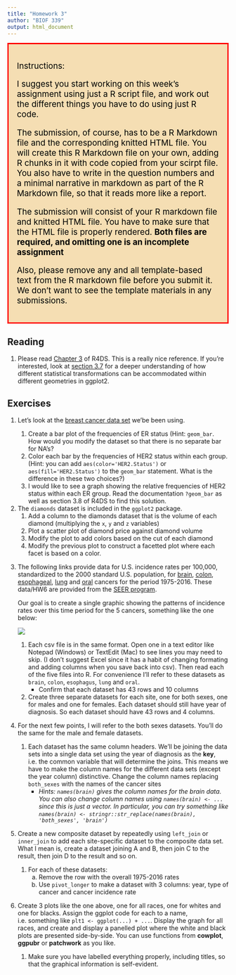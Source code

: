 ```yaml
---
title: "Homework 3"
author: "BIOF 339"
output: html_document
---
```


<div style="color: black; border:3px; border-style: solid; border-color: red;padding: 1em; background-color: wheat;font-size: 14pt;">

Instructions:

I suggest you start working on this week's assignment using just a R script file, and work out the different things you have to do using just R code. 

The submission, of course, has to be a R Markdown file and the corresponding knitted HTML file. You will create this R Markdown file on your own, adding R chunks in it with code copied from your scirpt file. You also have to write in the question numbers and a minimal narrative in markdown as part of the R Markdown file, so that it reads more like a report. 

The submission will consist of your R markdown file and knitted HTML file. You have to make 
sure that the HTML file is properly rendered. **Both files are required, and omitting one is an incomplete assignment**

Also, please remove any and all template-based text from the R markdown file before you submit it. We don't want to see the template materials in any submissions. 
</div>

## Reading

1. Please read [Chapter 3](https://r4ds.had.co.nz/data-visualisation.html#introduction-1) 
of R4DS. This is a really nice reference. If you're interested, look at [section 3.7](https://r4ds.had.co.nz/data-visualisation.html#statistical-transformations) for a deeper understanding of how different statistical transformations can be accommodated within different geometries in ggplot2. 

## Exercises

<ol>
<li> Let's look at the  [breast cancer data set](data/clinical_data_breast_cancer_hw.csv) we'be been using.  

<ol>
  <li> Create a bar plot of the frequencies of ER status (Hint: `geom_bar`. How would you modify the dataset
  so that there is no separate bar for NA's?
  <li> Color each bar by the frequencies of HER2 status within each group. (Hint: you can add `aes(color='HER2.Status')` or `aes(fill='HER2.Status')` to the `geom_bar` statement. What is the difference in these two choices?)
  <li> I would like to see a graph showing the relative frequencies of HER2 status within each ER group. Read the documentation `?geom_bar` as well as section 3.8 of R4DS to find this solution. 
</ol>

<li> The `diamonds` dataset is included in the `ggplot2` package. 
<ol>
<li> Add a column to the diamonds dataset that is the volume of each diamond (multiplying the `x`, `y` and `z` variables)
<li> Plot a scatter plot of diamond price against diamond volume
<li> Modify the plot to add colors based on the cut of each diamond
<li> Modify the previous plot to construct a facetted plot where each facet is based on a color.
</ol>



<li> The following links provide data for U.S. incidence rates per 100,000, standardized to the 2000 standard U.S. population,  for 
[brain](data/HW6/Brain.csv), [colon](data/HW6/Colon.csv), [esophageal](data/HW6/Esophagus.csv), [lung](data/HW6/Lung.csv) and [oral](data/HW6/Oral.csv) cancers for the period 1975-2016. These data/HW6 are provided from the [SEER program](https://seer.cancer.gov){target=_blank}. 

Our goal is to create a single graphic showing the patterns of incidence rates over this time period for the 5 cancers, something like the one below: 

![](../img/hw6.png)

1. Each csv file is in the same format. Open one in a text editor like Notepad (Windows) or TextEdit (Mac) to see lines you may need to skip. (I don't suggest Excel since it has a habit of changing formating and adding columns when you save back into csv). Then read each of the five files into R. For convenience I'll refer to these datasets as `brain`, `colon`, `esophagus`, `lung` and `oral`.
    - Confirm that each dataset has 43 rows and 10 columns

1. Create three separate datasets for each site, one for both sexes, one for males and one for females. Each dataset should still have year of diagnosis. So each dataset should have 43 rows and 4 columns.

<li> For the next few points, I will refer to the both sexes datasets. You'll do the same for the male and female datasets.

1. Each dataset has the same column headers. We'll be joining the data sets into a single data set using the year of diagnosis as the **key**, i.e. the common variable that will determine the joins. This means we have to make the column names for the different data sets (except the year column) distinctive. Change the column names replacing `both_sexes` with the names of the cancer sites
    - *Hints: `names(brain)` gives the column names for the brain data. You can also change column names using `names(brain) <- ...` since this is just a vector. In particular, you can try something like `names(brain) <- stringr::str_replace(names(brain), 'both_sexes', 'brain')`*

<li> Create a new composite dataset by repeatedly using `left_join` or `inner_join` to add each site-specific dataset to the composite data set. What I mean is, create a dataset joining A and B, then join C to the result, then join D to the result and so on.


1. For each of these datasets:
    a. Remove the row with the overall 1975-2016 rates
    b. Use `pivot_longer` to make a dataset with 3 columns: year, type of cancer and cancer incidence rate

<li> Create 3 plots like the one above, one for all races, one for whites and one for blacks. Assign the ggplot code for each to a name, i.e. something like `plt1 <- ggplot(...) + ...`. Display the graph for all races, and create and display a panelled plot where the white and black plots are presented side-by-side. You can use functions from **cowplot**, **ggpubr** or **patchwork** as you like.
    
1. Make sure you have labelled everything properly, including titles, so that the graphical information is self-evident.

</ol>
